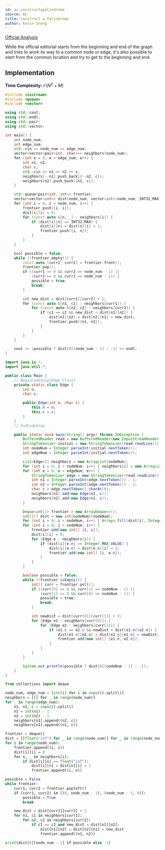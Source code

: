 ```yaml
---
id: ac-constructapalindrome
source: AC
title: Construct a Palindrome
author: Kevin Sheng
---
```


[Official Analysis](https://atcoder.jp/contests/abc197/editorial/1005)

While the official editorial starts from the beginning and end of the graph
and tries to work its way to a common node or edge, it's also possible
to *start* from the common location and try to get to the beginning and end.

## Implementation

**Time Complexity:** $\mathcal{O}(N^2 + M)$

<LanguageSection>
<CPPSection>

```cpp
#include <iostream>
#include <queue>
#include <vector>

using std::cout;
using std::endl;
using std::pair;
using std::vector;

int main() {
	int node_num;
	int edge_num;
	std::cin >> node_num >> edge_num;
	vector<vector<pair<int, char>>> neighbors(node_num);
	for (int e = 0; e < edge_num; e++) {
		int n1, n2;
		char c;
		std::cin >> n1 >> n2 >> c;
		neighbors[--n1].push_back({--n2, c});
		neighbors[n2].push_back({n1, c});
	}

	std::queue<pair<int, int>> frontier;
	vector<vector<int>> dist(node_num, vector<int>(node_num, INT32_MAX));
	for (int i = 0; i < node_num; i++) {
		frontier.push({i, i});
		dist[i][i] = 0;
		for (const auto &[n, _] : neighbors[i]) {
			if (dist[i][n] == INT32_MAX) {
				dist[i][n] = dist[n][i] = 1;
				frontier.push({i, n});
			}
		}
	}

	bool possible = false;
	while (!frontier.empty()) {
		const auto [curr1, curr2] = frontier.front();
		frontier.pop();
		if ((curr1 == 0 && curr2 == node_num - 1) ||
		    (curr2 == 0 && curr1 == node_num - 1)) {
			possible = true;
			break;
		}

		int new_dist = dist[curr1][curr2] + 2;
		for (const auto &[n1, c1] : neighbors[curr1]) {
			for (const auto &[n2, c2] : neighbors[curr2]) {
				if (c1 == c2 && new_dist < dist[n1][n2]) {
					dist[n1][n2] = dist[n2][n1] = new_dist;
					frontier.push({n1, n2});
				}
			}
		}
	}

	cout << (possible ? dist[0][node_num - 1] : -1) << endl;
}
```

</CPPSection>
<JavaSection>

```java
import java.io.*;
import java.util.*;

public class Main {
	// BeginCodeSnip{Edge Class}
	private static class Edge {
		int n;
		char c;

		public Edge(int n, char c) {
			this.n = n;
			this.c = c;
		}
	}
	// EndCodeSnip

	public static void main(String[] args) throws IOException {
		BufferedReader read = new BufferedReader(new InputStreamReader(System.in));
		StringTokenizer initial = new StringTokenizer(read.readLine());
		int nodeNum = Integer.parseInt(initial.nextToken());
		int edgeNum = Integer.parseInt(initial.nextToken());

		List<Edge>[] neighbors = new ArrayList[nodeNum];
		for (int i = 0; i < nodeNum; i++) { neighbors[i] = new ArrayList<>(0); }
		for (int e = 0; e < edgeNum; e++) {
			StringTokenizer edge = new StringTokenizer(read.readLine());
			int n1 = Integer.parseInt(edge.nextToken()) - 1;
			int n2 = Integer.parseInt(edge.nextToken()) - 1;
			char c = edge.nextToken().charAt(0);
			neighbors[n1].add(new Edge(n2, c));
			neighbors[n2].add(new Edge(n1, c));
		}

		Deque<int[]> frontier = new ArrayDeque<>();
		int[][] dist = new int[nodeNum][nodeNum];
		for (int i = 0; i < nodeNum; i++) { Arrays.fill(dist[i], Integer.MAX_VALUE); }
		for (int i = 0; i < nodeNum; i++) {
			frontier.add(new int[] {i, i});
			dist[i][i] = 0;
			for (Edge e : neighbors[i]) {
				if (dist[i][e.n] == Integer.MAX_VALUE) {
					dist[i][e.n] = dist[e.n][i] = 1;
					frontier.add(new int[] {i, e.n});
				}
			}
		}

		boolean possible = false;
		while (!frontier.isEmpty()) {
			int[] curr = frontier.poll();
			if ((curr[0] == 0 && curr[1] == nodeNum - 1) ||
			    (curr[1] == 0 && curr[0] == nodeNum - 1)) {
				possible = true;
				break;
			}

			int newDist = dist[curr[0]][curr[1]] + 2;
			for (Edge e1 : neighbors[curr[0]]) {
				for (Edge e2 : neighbors[curr[1]]) {
					if (e1.c == e2.c && newDist < dist[e1.n][e2.n]) {
						dist[e1.n][e2.n] = dist[e2.n][e1.n] = newDist;
						frontier.add(new int[] {e1.n, e2.n});
					}
				}
			}
		}

		System.out.println(possible ? dist[0][nodeNum - 1] : -1);
	}
}
```

</JavaSection>
<PySection>

```py
from collections import deque

node_num, edge_num = [int(i) for i in input().split()]
neighbors = [[] for _ in range(node_num)]
for _ in range(edge_num):
	n1, n2, c = input().split()
	n1 = int(n1) - 1
	n2 = int(n2) - 1
	neighbors[n1].append((n2, c))
	neighbors[n2].append((n1, c))

frontier = deque()
dist = [[float("inf") for _ in range(node_num)] for _ in range(node_num)]
for i in range(node_num):
	frontier.append((i, i))
	dist[i][i] = 0
	for n, _ in neighbors[i]:
		if dist[i][n] == float("inf"):
			dist[i][n] = dist[n][i] = 1
			frontier.append((i, n))

possible = False
while frontier:
	curr1, curr2 = frontier.popleft()
	if (curr1, curr2) in [(0, node_num - 1), (node_num - 1, 0)]:
		possible = True
		break

	new_dist = dist[curr1][curr2] + 2
	for n1, c1 in neighbors[curr1]:
		for n2, c2 in neighbors[curr2]:
			if c1 == c2 and new_dist < dist[n1][n2]:
				dist[n1][n2] = dist[n2][n1] = new_dist
				frontier.append((n1, n2))

print(dist[0][node_num - 1] if possible else -1)
```

</PySection>
</LanguageSection>
